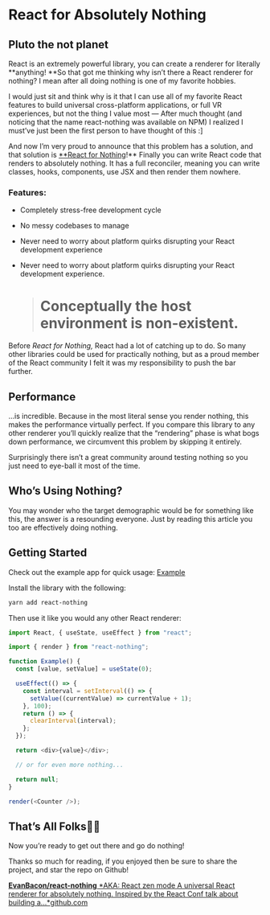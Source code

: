 # React for Absolutely Nothing


## Pluto the not planet

React is an extremely powerful library, you can create a renderer for literally **anything! **So that got me thinking why isn’t there a React renderer for nothing? I mean after all doing nothing is one of my favorite hobbies.

I would just sit and think why is it that I can use all of my favorite React features to build universal cross-platform applications, or full VR experiences, but not the thing I value most — After much thought (and noticing that the name react-nothing was available on NPM) I realized I must’ve just been the first person to have thought of this :]

And now I’m very proud to announce that this problem has a solution, and that solution is [\*\*React for Nothing](https://github.com/EvanBacon/react-nothing)!\*\* Finally you can write React code that renders to absolutely nothing. It has a full reconciler, meaning you can write classes, hooks, components, use JSX and then render them nowhere.

### Features:

- Completely stress-free development cycle

- No messy codebases to manage

- Never need to worry about platform quirks disrupting your React development experience

- Never need to worry about platform quirks disrupting your React development experience.
  > # Conceptually the host environment is non-existent.

Before _React for Nothing,_ React had a lot of catching up to do. So many other libraries could be used for practically nothing, but as a proud member of the React community I felt it was my responsibility to push the bar further.

## Performance

…is incredible. Because in the most literal sense you render nothing, this makes the performance virtually perfect. If you compare this library to any other renderer you’ll quickly realize that the “rendering” phase is what bogs down performance, we circumvent this problem by skipping it entirely.

Surprisingly there isn’t a great community around testing nothing so you just need to eye-ball it most of the time.

## Who’s Using Nothing?

You may wonder who the target demographic would be for something like this, the answer is a resounding everyone. Just by reading this article you too are effectively doing nothing.

## Getting Started

Check out the example app for quick usage: [Example](https://github.com/EvanBacon/react-native-nothing/tree/master/example)

Install the library with the following:

```sh
yarn add react-nothing
```

Then use it like you would any other React renderer:

```js
import React, { useState, useEffect } from "react";

import { render } from "react-nothing";

function Example() {
  const [value, setValue] = useState(0);

  useEffect(() => {
    const interval = setInterval(() => {
      setValue((currentValue) => currentValue + 1);
    }, 100);
    return () => {
      clearInterval(interval);
    };
  });

  return <div>{value}</div>;

  // or for even more nothing...

  return null;
}

render(<Counter />);
```

## That’s All Folks👋🏻

Now you’re ready to get out there and go do nothing!

Thanks so much for reading, if you enjoyed then be sure to share the project, and star the repo on Github!

<TwitterProfile url="https://twitter.com/baconbrix" />

[**EvanBacon/react-nothing**
*AKA: React zen mode A universal React renderer for absolutely nothing. Inspired by the React Conf talk about building a…*github.com](https://github.com/EvanBacon/react-nothing)
